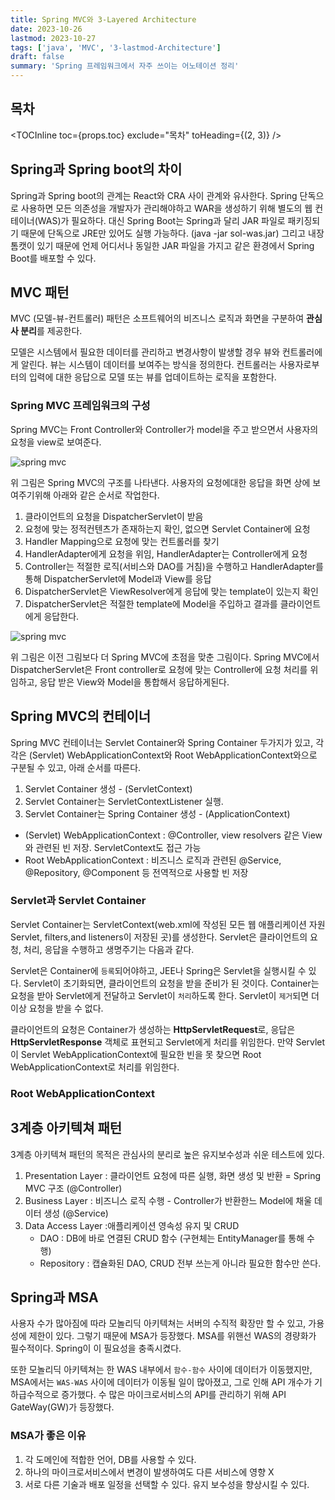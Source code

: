 ```yaml
---
title: Spring MVC와 3-Layered Architecture
date: 2023-10-26
lastmod: 2023-10-27
tags: ['java', 'MVC', '3-lastmod-Architecture']
draft: false
summary: 'Spring 프레임워크에서 자주 쓰이는 어노테이션 정리'
---
```


## 목차

<TOCInline toc={props.toc} exclude="목차" toHeading={(2, 3)} />

## Spring과 Spring boot의 차이

Spring과 Spring boot의 관계는 React와 CRA 사이 관계와 유사한다.
Spring 단독으로 사용하면 모든 의존성을 개발자가 관리해야하고 WAR을 생성하기 위해 별도의 웹 컨테이너(WAS)가 필요하다.
대신 Spring Boot는 Spring과 달리 JAR 파일로 패키징되기 때문에 단독으로 JRE만 있어도 실행 가능하다. (java -jar sol-was.jar)
그리고 내장 톰캣이 있기 때문에 언제 어디서나 동일한 JAR 파일을 가지고 같은 환경에서 Spring Boot를 배포할 수 있다.

## MVC 패턴

MVC (모델-뷰-컨트롤러) 패턴은 소프트웨어의 비즈니스 로직과 화면을 구분하여 **관심사 분리**를 제공한다.

모델은 시스템에서 필요한 데이터를 관리하고 변경사항이 발생할 경우 뷰와 컨트롤러에게 알린다. 뷰는 시스템이 데이터를 보여주는 방식을 정의한다.
컨트롤러는 사용자로부터의 입력에 대한 응답으로 모델 또는 뷰를 업데이트하는 로직을 포함한다.

### Spring MVC 프레임워크의 구성

Spring MVC는 Front Controller와 Controller가 model을 주고 받으면서 사용자의 요청을 view로 보여준다.

<img alt="spring mvc" src="/static/images/spring/spring-mvc-architecture.png" />

위 그림은 Spring MVC의 구조를 나타낸다. 사용자의 요청에대한 응답을 화면 상에 보여주기위해 아래와 같은 순서로 작업한다.

1. 클라이언트의 요청을 DispatcherServlet이 받음
2. 요청에 맞는 정적컨텐츠가 존재하는지 확인, 없으면 Servlet Container에 요청
3. Handler Mapping으로 요청에 맞는 컨트롤러를 찾기
4. HandlerAdapter에게 요청을 위임, HandlerAdapter는 Controller에게 요청
5. Controller는 적절한 로직(서비스와 DAO를 거침)을 수행하고 HandlerAdapter를 통해 DispatcherServlet에 Model과 View를 응답
6. DispatcherServlet은 ViewResolver에게 응답에 맞는 template이 있는지 확인
7. DispatcherServlet은 적절한 template에 Model을 주입하고 결과를 클라이언트에게 응답한다.

<img alt="spring mvc" src="/static/images/spring/spring-mvc.png" />

위 그림은 이전 그림보다 더 Spring MVC에 초점을 맞춘 그림이다.
Spring MVC에서 DispatcherServlet은 Front controller로 요청에 맞는 Controller에 요청 처리를 위임하고, 응답 받은 View와 Model을 통합해서 응답하게된다.

## Spring MVC의 컨테이너

Spring MVC 컨테이너는 Servlet Container와 Spring Container 두가지가 있고,
각각은 (Servlet) WebApplicationContext와 Root WebApplicationContext와으로 구분될 수 있고, 아래 순서를 따른다.

1. Servlet Container 생성 - (ServletContext)
2. Servlet Container는 ServletContextListener 실행.
3. Servlet Container는 Spring Container 생성 - (ApplicationContext)

- (Servlet) WebApplicationContext : @Controller, view resolvers 같은 View와 관련된 빈 저장. ServletContext도 접근 가능
- Root WebApplicationContext : 비즈니스 로직과 관련된 @Service, @Repository, @Component 등 전역적으로 사용할 빈 저장

### Servlet과 Servlet Container

Servlet Container는 ServletContext(web.xml에 작성된 모든 웹 애플리케이션 자원 Servlet, filters,and listeners이 저장된 곳)를 생성한다.
Servlet은 클라이언트의 요청, 처리, 응답을 수행하고 생명주기는 다음과 같다.

Servlet은 Container에 `등록`되어야하고, JEE나 Spring은 Servlet을 실행시킬 수 있다.
Servlet이 초기화되면, 클라이언트의 요청을 받을 준비가 된 것이다.
Container는 요청을 받아 Servlet에게 전달하고 Servlet이 `처리`하도록 한다.
Servlet이 `제거`되면 더 이상 요청을 받을 수 없다.

클라이언트의 요청은 Container가 생성하는 **HttpServletRequest**로, 응답은 **HttpServletResponse** 객체로 표현되고 Servlet에게 처리를 위임한다.
만약 Servlet이 Servlet WebApplicationContext에 필요한 빈을 못 찾으면 Root WebApplicationContext로 처리를 위임한다.

### Root WebApplicationContext

## 3계층 아키텍쳐 패턴

3계층 아키텍쳐 패턴의 목적은 관심사의 분리로 높은 유지보수성과 쉬운 테스트에 있다.

1. Presentation Layer : 클라이언트 요청에 따른 실행, 화면 생성 및 반환 = Spring MVC 구조 (@Controller)
2. Business Layer : 비즈니스 로직 수행 - Controller가 반환한느 Model에 채울 데이터 생성 (@Service)
3. Data Access Layer :애플리케이션 영속성 유지 및 CRUD
   - DAO : DB에 바로 연결된 CRUD 함수 (구현체는 EntityManager를 통해 수행)
   - Repository : 캡슐화된 DAO, CRUD 전부 쓰는게 아니라 필요한 함수만 쓴다.

## Spring과 MSA

사용자 수가 많아짐에 따라 모놀리딕 아키텍쳐는 서버의 수직적 확장만 할 수 있고, 가용성에 제한이 있다.
그렇기 때문에 MSA가 등장했다. MSA를 위핸선 WAS의 경량화가 필수적이다. Spring이 이 필요성을 충족시켰다.

또한 모놀리딕 아키텍쳐는 한 WAS 내부에서 `함수-함수` 사이에 데이터가 이동했지만, MSA에서는 `WAS-WAS` 사이에 데이터가 이동될 일이 많아졌고, 그로 인해 API 개수가 기하급수적으로 증가했다.
수 많은 마이크로서비스의 API를 관리하기 위해 API GateWay(GW)가 등장했다.

### MSA가 좋은 이유

1. 각 도메인에 적합한 언어, DB를 사용할 수 있다.
2. 하나의 마이크로서비스에서 변경이 발생하여도 다른 서비스에 영향 X
3. 서로 다른 기술과 배포 일정을 선택할 수 있다. 유지 보수성을 향상시킬 수 있다.
